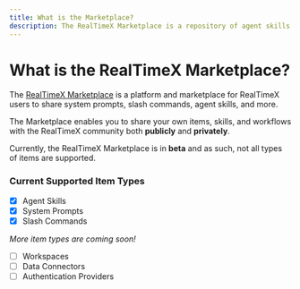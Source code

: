 ```yaml
---
title: What is the Marketplace?
description: The RealTimeX Marketplace is a repository of agent skills that can be used in RealTimeX.
---
```



# What is the RealTimeX Marketplace?

The [RealTimeX Marketplace](https://marketplace.realtimex.ai) is a platform and marketplace for RealTimeX users to share system prompts, slash commands, agent skills, and more.

The Marketplace enables you to share your own items, skills, and workflows with the RealTimeX community both **publicly** and **privately**.

Currently, the RealTimeX Marketplace is in **beta** and as such, not all types of items are supported.

### Current Supported Item Types

- [x] Agent Skills
- [x] System Prompts
- [x] Slash Commands

_More item types are coming soon!_

- [ ] Workspaces
- [ ] Data Connectors
- [ ] Authentication Providers
